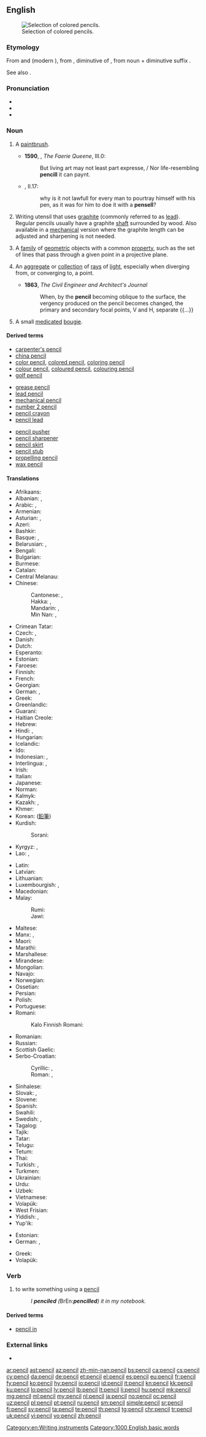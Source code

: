 ==English==
{{wikipedia}}
[[Image:Colouring pencils.jpg|thumb|Selection of colored pencils.]]

===Etymology===
From {{etyl|xno|en}} and {{etyl|fro|en}} {{m|fro|pincil}} (modern {{m|fr|pinceau||paintbrush}}), from {{etyl|la|en}} {{m|la|pēnicillum}}, diminutive of {{m|la|pēniculus|gloss=brush}}, from noun {{m|la|penis|gloss=tail}} + diminutive suffix {{m|la|-culus}}.

See also {{etyl|fro|-}} {{m|fro|pincel}}.

===Pronunciation===
* {{IPA|/ˈpɛnsəl/|lang=en}}
* {{audio|en-us-pencil.ogg|Audio (US)|lang=en}}
* {{rhymes|ɛnsəl|lang=en}}

===Noun===
{{en-noun}}

# {{context|obsolete|lang=en}} A [[paintbrush]].
#* '''1590''', {{w|Edmund Spenser}}, ''The Faerie Queene'', III.0:
#*: But living art may not least part expresse, / Nor life-resembling '''pencill''' it can paynt{{nb...}}.
#* {{RQ:Flr Mntgn Essays}}, II.17:
#*: why is it not lawfull for every man to pourtray himself with his pen, as it was for him to doe it with a '''pensell'''?
# Writing utensil that uses [[graphite]] (commonly referred to as [[lead]]). Regular pencils usually have a graphite [[shaft]] surrounded by wood. Also available in a [[mechanical]] version where the graphite length can be adjusted and sharpening is not needed.
# {{context|geometry|lang=en}} A [[family]] of [[geometric]] objects with a common [[property]], such as the set of lines that pass through a given point in a projective plane.
# {{context|optics|lang=en}} An [[aggregate]] or [[collection]] of [[ray]]s of [[light]], especially when diverging from, or converging to, a point.
#* '''1863''', ''The Civil Engineer and Architect's Journal''
#*: When, by the '''pencil''' becoming oblique to the surface, the vergency produced on the pencil becomes changed, the primary and secondary focal points, V and H, separate {{...}}
# {{context|medicine|archaic|lang=en}} A small [[medicated]] [[bougie]].

====Derived terms====
{{rel-top3|Terms derived from ''pencil'' (noun)}}
* [[carpenter's pencil]]
* [[china pencil]]
* [[color pencil]], [[colored pencil]], [[coloring pencil]]
* [[colour pencil]], [[coloured pencil]], [[colouring pencil]]
* [[golf pencil]]
{{rel-mid3}}
* [[grease pencil]]
* [[lead pencil]]
* [[mechanical pencil]]
* [[number 2 pencil]]
* [[pencil crayon]]
* [[pencil lead]]
{{rel-mid3}}
* [[pencil pusher]]
* [[pencil sharpener]]
* [[pencil skirt]]
* [[pencil stub]]
* [[propelling pencil]]
* [[wax pencil]]
{{rel-bottom}}

====Translations====
{{trans-top|graphite writing-instrument}}
* Afrikaans: {{t+|af|potlood}}
* Albanian: {{t|sq|laps}}, {{t|sq|kalem}}
* Arabic: {{t+|ar|قَلَم|m}}, {{t|ar|قَلَم رَصَاص|m}}
* Armenian: {{t|hy|մատիտ}}
* Asturian: {{t+|ast|llapiceru|m}}, {{t+|ast|llápiz|m}}
* Azeri: {{t+|az|karandaş}}
* Bashkir: {{t|ba|ҡәләм}}
* Basque: {{t|eu|arkatz}}, {{t|eu|lapitz}}
* Belarusian: {{t|be|ало́вак|m}}, {{t|be|каранда́ш|m}}
* Bengali: {{t|bn|পেনসিল|tr=pensil|sc=Beng}}
* Bulgarian: {{t+|bg|мо́лив|m}}
* Burmese: {{t+|my|ခဲတံ|sc=Mymr}}
* Catalan: {{t+|ca|llapis|m}}
* Central Melanau: {{t|mel|pisil}}
* Chinese:
*: Cantonese: {{t|yue|鉛筆|sc=Hani}}, {{t|yue|铅笔|tr=jyun4 bat1|sc=Hani}}
*: Hakka: {{t|hak|鉛筆}}, {{t|hak|铅笔|tr=yèn-pit}}
*: Mandarin: {{t+|cmn|鉛筆|sc=Hani}}, {{t+|cmn|铅笔|tr=qiānbǐ|sc=Hani}}
*: Min Nan: {{t+|nan|鉛筆}}, {{t|nan|铅笔|tr=iân-pit}}
* Crimean Tatar: {{t|crh|qarandaş}}
* Czech: {{t+|cs|tužka|f}}, {{t|cs|olůvko|n}} {{qualifier|historical}}
* Danish: {{t+|da|blyant|c}}
* Dutch: {{t+|nl|potlood|n}}
* Esperanto: {{t|eo|krajono}}
* Estonian: {{t|et|pliiats}}
* Faroese: {{t+|fo|blýantur|m}}
* Finnish: {{t+|fi|lyijykynä}}
* French: {{t+|fr|crayon|m}}
* Georgian: {{t|ka|ფანქარი|sc=Geor}}
* German: {{gloss|non-colored}} {{t+|de|Bleistift|m}}, {{gloss|colored}} {{t+|de|Buntstift|m}}
* Greek: {{t+|el|μολύβι|n}}
* Greenlandic: {{t|kl|aqerluusaq}}
* Guaraní: {{t|gn|haiha}}
* Haitian Creole: {{t|ht|kreyon}}
* Hebrew: {{t+|he|עיפרון|m|alt=עיפרון \ עִפָּרוֹן|tr=iparón}}
* Hindi: {{t|hi|पेन्सिल|f|tr=pensil}}, {{t|hi|अंकनी|f|tr=ankanī|sc=Deva}}
* Hungarian: {{t+|hu|ceruza}}
* Icelandic: {{t+|is|blýantur|m}}
* Ido: {{t+|io|krayono}}
* Indonesian: {{t+|id|pensil}}, {{t+|id|potlot}}
* Interlingua: {{t|ia|stilo}}, {{t|ia|[[stilo]] [[de]] [[graphite]]}}
* Irish: {{t|ga|peann luaidhe|m}}
* Italian: {{t+|it|matita|f}}
* Japanese: {{t+|ja|鉛筆|tr=えんぴつ, enpitsu}}
* Norman: {{t|nrf|crèyon|m}}
* Kalmyk: {{t|xal|харанда}}
* Kazakh: {{t+|kk|қалам}}, {{t|kk|қарындаш}}
* Khmer: {{t|km|ខ្មៅដៃ|tr=kmav day|sc=Khmr}}
* Korean: {{t+|ko|연필|sc=Hang}} ([[鉛筆]])
* Kurdish:
*: Sorani: {{t|ku|پێنووس}}
* Kyrgyz: {{t|ky|калем}}, {{t|ky|карандаш}}
* Lao: {{t+|lo|ສໍ|sc=Laoo}}, {{t|lo|ສໍດໍາ|sc=Laoo}}
{{trans-mid}}
* Latin: {{t+|la|plumbum}}
* Latvian: {{t|lv|zīmulis|m}}
* Lithuanian: {{t+|lt|pieštukas|m}}
* Luxembourgish: {{t+|lb|Bläistëft|n}}, {{t|lb|Kräijong|n}}
* Macedonian: {{t|mk|молив|m}}
* Malay:
*: Rumi: {{t+|ms|pensel}}
*: Jawi: {{t|ms|ڤينسيل}}
* Maltese: {{t|mt|lapes|m}}
* Manx: {{t|gv|penn leoaie|m}}, {{t|gv|pensyl|m}}
* Maori: {{t|mi|pene rākau}}
* Marathi: {{t|mr|पेन्सिल|sc=Deva}}
* Marshallese: {{t|mh|pinjeļ}}
* Mirandese: {{t|mwl|lhápeç}}
* Mongolian: {{t|mn|харандаа}}
* Navajo: {{t|nv|bee akʼeʼelchíhí|alt=beeʼakʼeʼelchíhí}}
* Norwegian: {{t+|no|blyant}}
* Ossetian: {{t|os|кърандас|sc=Cyrl}}
* Persian: {{t+|fa|مداد|tr=medâd}}
* Polish: {{t+|pl|ołówek|m-in}}
* Portuguese: {{t+|pt|lápis|m}}
* Romani:
*: Kalo Finnish Romani: {{t|rmf|blyijako ranniboskero}}
* Romanian: {{t+|ro|creion|n}}
* Russian: {{t+|ru|каранда́ш|m}}
* Scottish Gaelic: {{t|gd|peansail|m}}
* Serbo-Croatian:
*: Cyrillic: {{t|sh|оловка|f}}, {{t|sh|писаљка|f}}
*: Roman: {{t+|sh|olovka|f}}, {{t+|sh|pisaljka|f}}
* Sinhalese: {{t+|si|පැන්සල|sc=Sinh}}
* Slovak: {{t|sk|ceruza|f}}, {{t|sk|ceruzka|f}}
* Slovene: {{t+|sl|svinčnik|m}}
* Spanish: {{t+|es|lápiz|m}}
* Swahili: {{t|sw|penseli}}
* Swedish: {{t+|sv|blyertspenna|c}}, {{t+|sv|penna|c}}
* Tagalog: {{t|tl|lapis}}
* Tajik: {{t+|tg|қалам|sc=Cyrl}}
* Tatar: {{t+|tt|каләм|sc=Cyrl}}
* Telugu: {{t+|te|పెన్సిలు}}
* Tetum: {{t|tet|lapis}}
* Thai: {{t|th|ดินสอ|tr=dinsǎaw|sc=Thai}}
* Turkish: {{t+|tr|kurşun kalem}}, {{t+|tr|kalem}}
* Turkmen: {{t|tk|galam}}
* Ukrainian: {{t+|uk|оліве́ць|m}}
* Urdu: {{t|ur|پنسل|f|tr=pensil|sc=ur-Arab}}
* Uzbek: {{t+|uz|qalam}}
* Vietnamese: {{t+|vi|bút chì}}
* Volapük: {{t+|vo|stib}}
* West Frisian: {{t+|fy|potlead|n}}
* Yiddish: {{t|yi|בלײַער|m}}, {{t|yi|בלײַשטיפֿט|m}}
* Yup'ik: {{t|esu|kalantaassaaq}}
{{trans-bottom}}

{{trans-top|slate writing-instrument}}
* Estonian: {{t|et|krihvel}}
* German: {{t+|de|Griffel|m}}, {{t|de|Tafelstift|m}}
{{trans-mid}}
* Greek: {{t+|el|κοντύλι|n|sc=Grek}}
* Volapük: {{t+|vo|gliv}}
{{trans-bottom}}

===Verb===
{{en-verb|pencils|pencilling|pres_ptc_qual=UK|pres_ptc2=penciling|pres_ptc2_qual=US|pencilled|past_qual=UK|past2=penciled|past2_qual=US}}

# to write something using a [[pencil]]
#: ''I '''penciled''' (''BrEn:'' '''pencilled''') it in my notebook.''

====Derived terms====
* [[pencil in]]

===External links===
* {{pedialite}}

[[Category:en:Writing instruments]]

[[Category:1000 English basic words]]

[[ar:pencil]]
[[ast:pencil]]
[[az:pencil]]
[[zh-min-nan:pencil]]
[[bs:pencil]]
[[ca:pencil]]
[[cs:pencil]]
[[cy:pencil]]
[[da:pencil]]
[[de:pencil]]
[[et:pencil]]
[[el:pencil]]
[[es:pencil]]
[[eu:pencil]]
[[fr:pencil]]
[[fy:pencil]]
[[ko:pencil]]
[[hy:pencil]]
[[io:pencil]]
[[id:pencil]]
[[it:pencil]]
[[kn:pencil]]
[[kk:pencil]]
[[ku:pencil]]
[[lo:pencil]]
[[lv:pencil]]
[[lb:pencil]]
[[lt:pencil]]
[[li:pencil]]
[[hu:pencil]]
[[mk:pencil]]
[[mg:pencil]]
[[ml:pencil]]
[[my:pencil]]
[[nl:pencil]]
[[ja:pencil]]
[[no:pencil]]
[[oc:pencil]]
[[uz:pencil]]
[[pl:pencil]]
[[pt:pencil]]
[[ru:pencil]]
[[sm:pencil]]
[[simple:pencil]]
[[sr:pencil]]
[[fi:pencil]]
[[sv:pencil]]
[[ta:pencil]]
[[te:pencil]]
[[th:pencil]]
[[tg:pencil]]
[[chr:pencil]]
[[tr:pencil]]
[[uk:pencil]]
[[vi:pencil]]
[[vo:pencil]]
[[zh:pencil]]